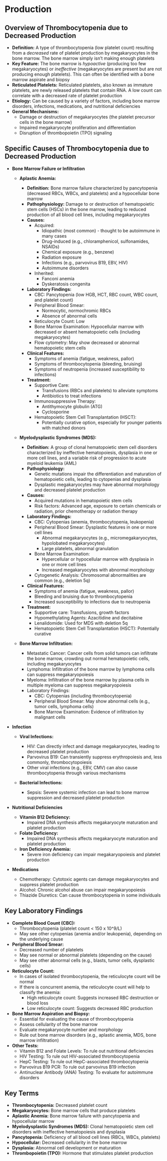 # Production {-}

## **Overview of Thrombocytopenia due to Decreased Production** {-}

*   **Definition:** A type of thrombocytopenia (low platelet count) resulting from a *decreased* rate of platelet production by megakaryocytes in the bone marrow. The bone marrow simply isn't making enough platelets
*   **Key Feature:** The bone marrow is *hypoactive* (producing too few megakaryocytes) or *ineffective* (megakaryocytes are present but are not producing enough platelets). This can often be identified with a bone marrow aspirate and biopsy
*   **Reticulated Platelets:** Reticulated platelets, also known as immature platelets, are newly released platelets that contain RNA. A low count can correlate with a decreased rate of platelet production
*   **Etiology:** Can be caused by a variety of factors, including bone marrow disorders, infections, medications, and nutritional deficiencies
*   **General Mechanisms:**
    *   Damage or destruction of megakaryocytes (the platelet precursor cells in the bone marrow)
    *   Impaired megakaryocyte proliferation and differentiation
    *   Disruption of thrombopoietin (TPO) signaling

## **Specific Causes of Thrombocytopenia due to Decreased Production** {-}

*   **Bone Marrow Failure or Infiltration**

    *   **Aplastic Anemia:**
        *   **Definition:** Bone marrow failure characterized by pancytopenia (decreased RBCs, WBCs, and platelets) and a hypocellular bone marrow
        *   **Pathophysiology:** Damage to or destruction of hematopoietic stem cells (HSCs) in the bone marrow, leading to reduced production of all blood cell lines, including megakaryocytes
        *   **Causes:**
            *   Acquired:
                *   Idiopathic (most common) - thought to be autoimmune in many cases
                *   Drug-induced (e.g., chloramphenicol, sulfonamides, NSAIDs)
                *   Chemical exposure (e.g., benzene)
                *   Radiation exposure
                *   Infections (e.g., parvovirus B19, EBV, HIV)
                *   Autoimmune disorders
            *   Inherited:
                *   Fanconi anemia
                *   Dyskeratosis congenita
        *   **Laboratory Findings:**
            *   CBC: Pancytopenia (low HGB, HCT, RBC count, WBC count, and platelet count)
            *   Peripheral Blood Smear:
                *   Normocytic, normochromic RBCs
                *   Absence of abnormal cells
            *   Reticulocyte Count: Low
            *   Bone Marrow Examination: Hypocellular marrow with decreased or absent hematopoietic cells (including megakaryocytes)
            *   Flow cytometry: May show decreased or abnormal hematopoietic stem cells
        *   **Clinical Features:**
            *   Symptoms of anemia (fatigue, weakness, pallor)
            *   Symptoms of thrombocytopenia (bleeding, bruising)
            *   Symptoms of neutropenia (increased susceptibility to infections)
        *   **Treatment:**
            *   Supportive Care:
                *   Transfusions (RBCs and platelets) to alleviate symptoms
                *   Antibiotics to treat infections
            *   Immunosuppressive Therapy:
                *   Antithymocyte globulin (ATG)
                *   Cyclosporine
            *   Hematopoietic Stem Cell Transplantation (HSCT):
                *   Potentially curative option, especially for younger patients with matched donors
    
    *   **Myelodysplastic Syndromes (MDS):**
        *   **Definition:** A group of clonal hematopoietic stem cell disorders characterized by ineffective hematopoiesis, dysplasia in one or more cell lines, and a variable risk of progression to acute myeloid leukemia (AML)
        *   **Pathophysiology:**
            *   Genetic mutations impair the differentiation and maturation of hematopoietic cells, leading to cytopenias and dysplasia
            *   Dysplastic megakaryocytes may have abnormal morphology and decreased platelet production
        *   **Causes:**
            *   Acquired mutations in hematopoietic stem cells
            *   Risk factors: Advanced age, exposure to certain chemicals or radiation, prior chemotherapy or radiation therapy
        *   **Laboratory Findings:**
            *   CBC: Cytopenias (anemia, thrombocytopenia, leukopenia)
            *   Peripheral Blood Smear: Dysplastic features in one or more cell lines
                *   Abnormal megakaryocytes (e.g., micromegakaryocytes, hypolobated megakaryocytes)
                *   Large platelets, abnormal granulation
            *   Bone Marrow Examination:
                *   Hypercellular or hypocellular marrow with dysplasia in one or more cell lines
                *   Increased megakaryocytes with abnormal morphology
            *   Cytogenetic Analysis: Chromosomal abnormalities are common (e.g., deletion 5q)
        *   **Clinical Features:**
            *   Symptoms of anemia (fatigue, weakness, pallor)
            *   Bleeding and bruising due to thrombocytopenia
            *   Increased susceptibility to infections due to neutropenia
        *   **Treatment:**
            *   Supportive care: Transfusions, growth factors
            *   Hypomethylating Agents: Azacitidine and decitabine
            *   Lenalidomide: Used for MDS with deletion 5q
            *   Hematopoietic Stem Cell Transplantation (HSCT): Potentially curative
    
    *   **Bone Marrow Infiltration:**
    
        *   Metastatic Cancer: Cancer cells from solid tumors can infiltrate the bone marrow, crowding out normal hematopoietic cells, including megakaryocytes
        *   Lymphoma: Infiltration of the bone marrow by lymphoma cells can suppress megakaryopoiesis
        *   Myeloma: Infiltration of the bone marrow by plasma cells in multiple myeloma can suppress megakaryopoiesis
        *   Laboratory Findings:
            *   CBC: Cytopenias (including thrombocytopenia)
            *   Peripheral Blood Smear: May show abnormal cells (e.g., tumor cells, lymphoma cells)
            *   Bone Marrow Examination: Evidence of infiltration by malignant cells

*   **Infection**

    *   **Viral Infections:**
    
        *   HIV: Can directly infect and damage megakaryocytes, leading to decreased platelet production
        *   Parvovirus B19: Can transiently suppress erythropoiesis and, less commonly, thrombocytopoiesis
        *   Other viral infections (e.g., EBV, CMV) can also cause thrombocytopenia through various mechanisms
    *   **Bacterial Infections:**
    
        *   Sepsis: Severe systemic infection can lead to bone marrow suppression and decreased platelet production

*   **Nutritional Deficiencies**

    *   **Vitamin B12 Deficiency:**
        *   Impaired DNA synthesis affects megakaryocyte maturation and platelet production
    *   **Folate Deficiency:**
        *   Impaired DNA synthesis affects megakaryocyte maturation and platelet production
    *   **Iron Deficiency Anemia:**
        *   Severe iron deficiency can impair megakaryopoiesis and platelet production

*   **Medications**

    *   Chemotherapy: Cytotoxic agents can damage megakaryocytes and suppress platelet production
    *   Alcohol: Chronic alcohol abuse can impair megakaryopoiesis
    *   Thiazide Diuretics: Can cause thrombocytopenia in some individuals

## **Key Laboratory Findings** {-}

*   **Complete Blood Count (CBC):**
    *   Thrombocytopenia (platelet count < 150 x 10^9/L)
    *   May see other cytopenias (anemia and/or leukopenia), depending on the underlying cause
*   **Peripheral Blood Smear:**
    *   Decreased number of platelets
    *   May see normal or abnormal platelets (depending on the cause)
    *   May see other abnormal cells (e.g., blasts, tumor cells, dysplastic cells)
*   **Reticulocyte Count:**
    *   In cases of isolated thrombocytopenia, the reticulocyte count will be normal
    *   If there is concurrent anemia, the reticulocyte count will help to classify the anemia:
        *   High reticulocyte count: Suggests increased RBC destruction or blood loss
        *   Low reticulocyte count: Suggests decreased RBC production
*   **Bone Marrow Aspiration and Biopsy:**
    *   Essential for evaluating the cause of thrombocytopenia
    *   Assess cellularity of the bone marrow
    *   Evaluate megakaryocyte number and morphology
    *   Rule out bone marrow disorders (e.g., aplastic anemia, MDS, bone marrow infiltration)
*   **Other Tests:**
    *   Vitamin B12 and Folate Levels: To rule out nutritional deficiencies
    *   HIV Testing: To rule out HIV-associated thrombocytopenia
    *   HepC Testing: To rule out HepC-associated thrombocytopenia
    *   Parvovirus B19 PCR: To rule out parvovirus B19 infection
    *   Antinuclear Antibody (ANA) Testing: To evaluate for autoimmune disorders

## **Key Terms** {-}

*   **Thrombocytopenia:** Decreased platelet count
*   **Megakaryocytes:** Bone marrow cells that produce platelets
*   **Aplastic Anemia:** Bone marrow failure with pancytopenia and hypocellular marrow
*   **Myelodysplastic Syndromes (MDS):** Clonal hematopoietic stem cell disorders with ineffective hematopoiesis and dysplasia
*   **Pancytopenia:** Deficiency of all blood cell lines (RBCs, WBCs, platelets)
*   **Hypocellular:** Decreased cellularity in the bone marrow
*   **Dysplasia:** Abnormal cell development or maturation
*   **Thrombopoietin (TPO):** Hormone that stimulates platelet production
